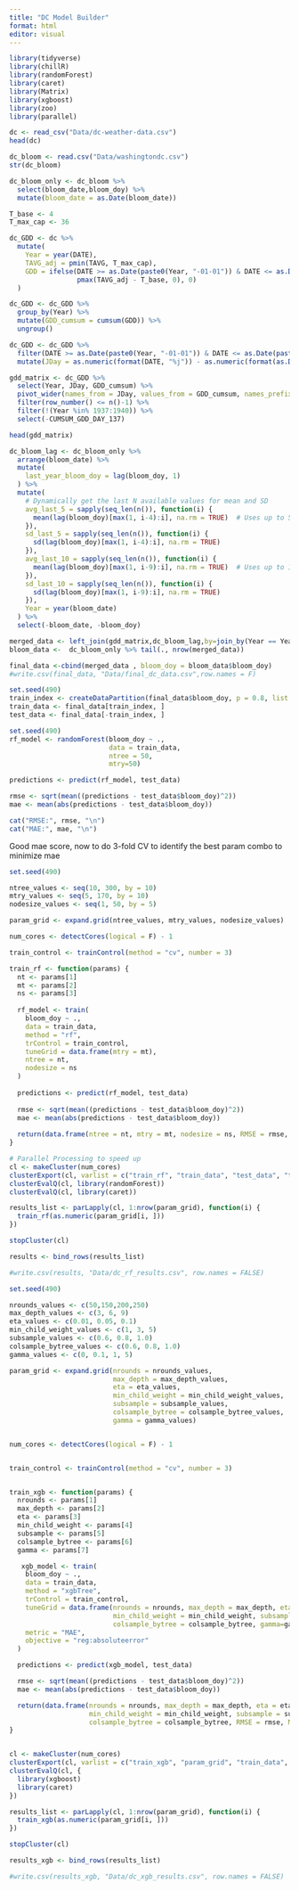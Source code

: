 ```yaml
---
title: "DC Model Builder"
format: html
editor: visual
---
```

```r
library(tidyverse)
library(chillR)
library(randomForest)
library(caret)
library(Matrix)
library(xgboost)
library(zoo)
library(parallel)
```

```r
dc <- read_csv("Data/dc-weather-data.csv")
head(dc)
```

```r
dc_bloom <- read.csv("Data/washingtondc.csv")
str(dc_bloom)
```
```r
dc_bloom_only <- dc_bloom %>%
  select(bloom_date,bloom_doy) %>%
  mutate(bloom_date = as.Date(bloom_date))
```


```r

T_base <- 4  
T_max_cap <- 36  

dc_GDD <- dc %>%
  mutate(
    Year = year(DATE),
    TAVG_adj = pmin(TAVG, T_max_cap),
    GDD = ifelse(DATE >= as.Date(paste0(Year, "-01-01")) & DATE <= as.Date(paste0(Year, "-05-16")), 
                 pmax(TAVG_adj - T_base, 0), 0)  
  )
```

```r
dc_GDD <- dc_GDD %>%
  group_by(Year) %>%
  mutate(GDD_cumsum = cumsum(GDD)) %>%
  ungroup()
```

```r
dc_GDD <- dc_GDD %>%
  filter(DATE >= as.Date(paste0(Year, "-01-01")) & DATE <= as.Date(paste0(Year, "-05-16"))) %>%
  mutate(JDay = as.numeric(format(DATE, "%j")) - as.numeric(format(as.Date(paste0(Year, "-01-01")), "%j")) + 1)  

gdd_matrix <- dc_GDD %>%
  select(Year, JDay, GDD_cumsum) %>%
  pivot_wider(names_from = JDay, values_from = GDD_cumsum, names_prefix = "CUMSUM_GDD_DAY_") %>%
  filter(row_number() <= n()-1) %>%
  filter(!(Year %in% 1937:1940)) %>%
  select(-CUMSUM_GDD_DAY_137)

head(gdd_matrix)
```
```r
dc_bloom_lag <- dc_bloom_only %>%
  arrange(bloom_date) %>%
  mutate(
    last_year_bloom_doy = lag(bloom_doy, 1)
  ) %>%
  mutate(
    # Dynamically get the last N available values for mean and SD
    avg_last_5 = sapply(seq_len(n()), function(i) {
      mean(lag(bloom_doy)[max(1, i-4):i], na.rm = TRUE)  # Uses up to 5 past values
    }),
    sd_last_5 = sapply(seq_len(n()), function(i) {
      sd(lag(bloom_doy)[max(1, i-4):i], na.rm = TRUE)
    }),
    avg_last_10 = sapply(seq_len(n()), function(i) {
      mean(lag(bloom_doy)[max(1, i-9):i], na.rm = TRUE)  # Uses up to 10 past values
    }),
    sd_last_10 = sapply(seq_len(n()), function(i) {
      sd(lag(bloom_doy)[max(1, i-9):i], na.rm = TRUE)
    }),
    Year = year(bloom_date)
  ) %>%
  select(-bloom_date, -bloom_doy)
```

```r
merged_data <- left_join(gdd_matrix,dc_bloom_lag,by=join_by(Year == Year))
bloom_data <-  dc_bloom_only %>% tail(., nrow(merged_data))
```

```r
final_data <-cbind(merged_data , bloom_doy = bloom_data$bloom_doy)
#write.csv(final_data, "Data/final_dc_data.csv",row.names = F)

set.seed(490)
train_index <- createDataPartition(final_data$bloom_doy, p = 0.8, list = FALSE)
train_data <- final_data[train_index, ]
test_data <- final_data[-train_index, ]
```


```r
set.seed(490)
rf_model <- randomForest(bloom_doy ~ .,
                         data = train_data,
                         ntree = 50,
                         mtry=50)

predictions <- predict(rf_model, test_data)

rmse <- sqrt(mean((predictions - test_data$bloom_doy)^2))
mae <- mean(abs(predictions - test_data$bloom_doy))

cat("RMSE:", rmse, "\n")
cat("MAE:", mae, "\n")
```
Good mae score, now to do 3-fold CV to identify the best param combo to minimize mae
```r
set.seed(490)

ntree_values <- seq(10, 300, by = 10)  
mtry_values <- seq(5, 170, by = 10)    
nodesize_values <- seq(1, 50, by = 5)  

param_grid <- expand.grid(ntree_values, mtry_values, nodesize_values)

num_cores <- detectCores(logical = F) - 1  

train_control <- trainControl(method = "cv", number = 3)

train_rf <- function(params) {
  nt <- params[1]
  mt <- params[2]
  ns <- params[3]
  
  rf_model <- train(
    bloom_doy ~ .,
    data = train_data,
    method = "rf",
    trControl = train_control,
    tuneGrid = data.frame(mtry = mt),
    ntree = nt,
    nodesize = ns
  )
  
  predictions <- predict(rf_model, test_data)
  
  rmse <- sqrt(mean((predictions - test_data$bloom_doy)^2))
  mae <- mean(abs(predictions - test_data$bloom_doy))
  
  return(data.frame(ntree = nt, mtry = mt, nodesize = ns, RMSE = rmse, MAE = mae))
}

# Parallel Processing to speed up 
cl <- makeCluster(num_cores)
clusterExport(cl, varlist = c("train_rf", "train_data", "test_data", "train_control", "param_grid"))
clusterEvalQ(cl, library(randomForest))
clusterEvalQ(cl, library(caret))

results_list <- parLapply(cl, 1:nrow(param_grid), function(i) {
  train_rf(as.numeric(param_grid[i, ]))
})

stopCluster(cl)

results <- bind_rows(results_list)
```
```r
#write.csv(results, "Data/dc_rf_results.csv", row.names = FALSE)
```

```r
set.seed(490)

nrounds_values <- c(50,150,200,250) 
max_depth_values <- c(3, 6, 9)
eta_values <- c(0.01, 0.05, 0.1)
min_child_weight_values <- c(1, 3, 5)
subsample_values <- c(0.6, 0.8, 1.0)
colsample_bytree_values <- c(0.6, 0.8, 1.0)
gamma_values <- c(0, 0.1, 1, 5)

param_grid <- expand.grid(nrounds = nrounds_values,
                          max_depth = max_depth_values,
                          eta = eta_values,
                          min_child_weight = min_child_weight_values,
                          subsample = subsample_values,
                          colsample_bytree = colsample_bytree_values,
                          gamma = gamma_values)


num_cores <- detectCores(logical = F) - 1  


train_control <- trainControl(method = "cv", number = 3)


train_xgb <- function(params) {
  nrounds <- params[1]
  max_depth <- params[2]
  eta <- params[3]
  min_child_weight <- params[4]
  subsample <- params[5]
  colsample_bytree <- params[6]
  gamma <- params[7]

   xgb_model <- train(
    bloom_doy ~ .,
    data = train_data,
    method = "xgbTree",
    trControl = train_control,
    tuneGrid = data.frame(nrounds = nrounds, max_depth = max_depth, eta = eta,
                          min_child_weight = min_child_weight, subsample = subsample,
                          colsample_bytree = colsample_bytree, gamma=gamma),
    metric = "MAE",
    objective = "reg:absoluteerror"
  )

  predictions <- predict(xgb_model, test_data)

  rmse <- sqrt(mean((predictions - test_data$bloom_doy)^2))
  mae <- mean(abs(predictions - test_data$bloom_doy))

  return(data.frame(nrounds = nrounds, max_depth = max_depth, eta = eta, gamma=gamma,
                    min_child_weight = min_child_weight, subsample = subsample,
                    colsample_bytree = colsample_bytree, RMSE = rmse, MAE = mae))
}


cl <- makeCluster(num_cores)
clusterExport(cl, varlist = c("train_xgb", "param_grid", "train_data", "test_data", "train_control"))
clusterEvalQ(cl, {
  library(xgboost)
  library(caret)
})

results_list <- parLapply(cl, 1:nrow(param_grid), function(i) {
  train_xgb(as.numeric(param_grid[i, ]))
})

stopCluster(cl)

results_xgb <- bind_rows(results_list)
```

```r
#write.csv(results_xgb, "Data/dc_xgb_results.csv", row.names = FALSE)
```
